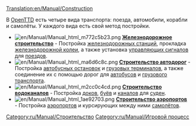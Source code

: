 [[Translation:en/Manual/Construction]]
{{ru/Manual/Оглавление}}

В [[ru/Manual/Main Page|OpenTTD]] есть четыре вида транспорта: поезда, автомобили, корабли и самолёты. У каждого вида есть свой метод постройки.


*[[File:en/Manual/Manual html m772c5b23.png]] '''[[ru/Manual/Железнодорожное строительство|Железнодорожное строительство]]''' - Постройка [[ru/Manual/Железнодорожные станции|железнодорожных станций]], прокладка [[ru/Manual/Строительство колеи|железнодорожной колеи]], а также установка [[ru/Manual/Сигналы|управляющих сигналов]] для [[ru/Manual/Поезда|поездов]].
*[[File:en/Manual/Manual html ma6d6c8c.png]] '''[[ru/Manual/Автодороги|Строительство автодорог]]''' - Постройка [[en/Manual/Loading Bays#bus-loading-bay|автобусных остановок]] и [[en/Manual/Loading Bays#lorry-loading-bay|грузовых терминалов]], а также соединение их с помощью дорог для [[ru/Manual/Base Set/Road Vehicles/Автобус|автобусов]] и [[ru/Manual/Автотранспорт|грузового транспорта]].
*[[File:en/Manual/Manual html m2cc0c4cd.png]] '''[[ru/Manual/Водоканалы|Строительство водоканалов]]''' - Постройка [[en/Manual/Water Transport Tiles|доков]], [[en/Manual/Waypoints|буёв]] и [[en/Manual/Water Transport Tiles|каналов]] для [[ru/Manual/Корабли|суден]].
*[[File:en/Manual/Manual html 1ae92703.png]] '''[[ru/Manual/Постройка аэропорта|Строительство аэропортов]]''' - Постройка [[ru/Manual/Аэропорты|аэропортов]] и курсирующих между ними [[ru/Manual/Авиация|самолётов]].

[[Category:ru/Manual/Строительство]]
[[Category:ru/Manual/Игровой процесс]]